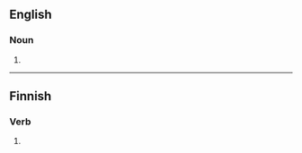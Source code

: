 ==English==

===Noun===
{{head|en|noun form}}

# {{plural of|en|oikos}}

----

==Finnish==

===Verb===
{{head|fi|verb form}}

# {{fi-form of|pr=third-person|pl=singular|mood=indicative|tense=past|oikoa}}